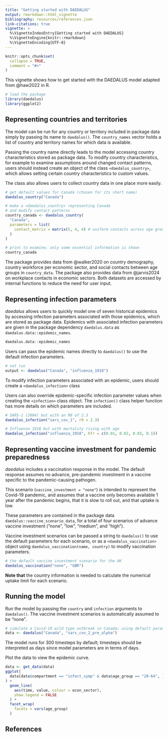 ```yaml
---
title: "Getting started with DAEDALUS"
output: rmarkdown::html_vignette
bibliography: resources/references.json
link-citations: true
vignette: >
  %\VignetteIndexEntry{Getting started with DAEDALUS}
  %\VignetteEngine{knitr::rmarkdown}
  %\VignetteEncoding{UTF-8}
---
```


```r
knitr::opts_chunk$set(
  collapse = TRUE,
  comment = "#>"
)
```

This vignette shows how to get started with the DAEDALUS model adapted from @haw2022 in R.

```r
# load the package
library(daedalus)
library(ggplot2)
```

## Representing countries and territories

The model can be run for any country or territory included in package data simply by passing its name to `daedalus()`.
The `country_names` vector holds a list of country and territory names for which data is available.

Passing the country name directly leads to the model accessing country characteristics stored as package data.
To modify country characteristics, for example to examine assumptions around changed contact patterns, users should instead create an object of the class `<daedalus_country>`, which allows setting certain country characteristics to custom values.

The class also allows users to collect country data in one place more easily.

```r
# get default values for Canada (chosen for its short name)
daedalus_country("Canada")

# make a <daedalus_country> representing Canada
# and modify contact patterns
country_canada <- daedalus_country(
  "Canada",
  parameters = list(
    contact_matrix = matrix(5, 4, 4) # uniform contacts across age groups
  )
)

# print to examine; only some essential information is shown
country_canada
```

The package provides data from @walker2020 on country demography, country workforce per economic sector, and social contacts between age groups in `country_data`.
The package also provides data from @jarvis2024 on workplace contacts in economic sectors.
Both datasets are accessed by internal functions to reduce the need for user input.

## Representing infection parameters

_daedalus_ allows users to quickly model one of seven historical epidemics by accessing infection parameters associated with those epidemics, which are stored as package data.
Epidemics with associated infection parameters are given in the package dependency `daedalus.data` as `daedalus.data::epidemic_names`.

```r
daedalus.data::epidemic_names
```

Users can pass the epidemic names directly to `daedalus()` to use the default infection parameters.

```r
# not run
output <- daedalus("Canada", "influenza_1918")
```

To modify infection parameters associated with an epidemic, users should create a `<daedalus_infection>` class

Users can also override epidemic-specific infection parameter values when creating the `<infection>` class object. The `infection()` class helper function has more details on which parameters are included.

```r
# SARS-1 (2004) but with an R0 of 2.3
daedalus_infection("sars_cov_1", r0 = 2.3)

# Influenza 1918 but with mortality rising with age
daedalus_infection("influenza_1918", hfr = c(0.01, 0.02, 0.03, 0.1))
```

## Representing vaccine investment for pandemic preparedness

_daedalus_ includes a vaccination response in the model. The default response assumes no advance, pre-pandemic investment in a vaccine specific to the pandemic-causing pathogen.

This scenario (`vaccine_investment = "none"`) is intended to represent the Covid-19 pandemic, and assumes that a vaccine only becomes available 1 year after the pandemic begins, that it is slow to roll out, and that uptake is low.

These parameters are contained in the package data `daedalus::vaccine_scenario_data`, for a total of four scenarios of advance vaccine investment ("none", "low", "medium", and "high").

Vaccine investment scenarios can be passed a string to `daedalus()` to use the default parameters for each scenario, or as a `<daedalus_vaccination>` object using `daedalus_vaccination(name, country)` to modify vaccination parameters.

```r
# the default vaccine investment scenario for the UK
daedalus_vaccination("none", "GBR")
```

**Note that** the country information is needed to calculate the numerical uptake limit for each scenario.

## Running the model

Run the model by passing the `country` and `infection` arguments to `daedalus()`.
The vaccine investment scenarios is automatically assumed to be "none".

```r
# simulate a Covid-19 wild type outbreak in Canada; using default parameters
data <- daedalus("Canada", "sars_cov_2_pre_alpha")
```

The model runs for 300 timesteps by default; timesteps should be interpreted as days since model parameters are in terms of days.

Plot the data to view the epidemic curve.

```r
data <- get_data(data)
ggplot(
  data[data$compartment == "infect_symp" & data$age_group == "20-64", ]
) +
  geom_line(
    aes(time, value, colour = econ_sector),
    show.legend = FALSE
  ) +
  facet_wrap(
    facets = vars(age_group)
  )
```

## References
